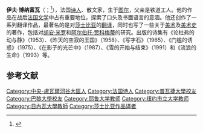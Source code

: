 '''伊夫·博纳富瓦'''（{{lang-fr|Yves Bonnefoy}}；{{bd|1923年|6月4日|2016年|7月1日}}<ref>{{Cite web |url=http://www.bbc.com/news/world-europe-36692358 |title=French poet Yves Bonnefoy dies |accessdate=2016-07-02 |archive-date=2016-07-03 |archive-url=https://web.archive.org/web/20160703115926/http://www.bbc.com/news/world-europe-36692358 |dead-url=no }}</ref>），法国[[诗人|诗人]]、散文家，生于[[图尔|图尔]]，父亲是铁道工人。他的作品在战后[[法国文学|法国文学]]中占有重要地位，探索了口头及书面语言的意涵。他还创作了一系列翻译作品，最著名的是对[[莎士比亚|莎士比亚]]的[[翻译|翻译]]，同时也写了一些关于[[美术|美术]]及[[美术史|美术史]]的著作，包括对[[胡安·米罗|胡安·米罗]]和[[阿尔伯托·贾科梅蒂|阿尔伯托·贾科梅蒂]]的研究。出版的诗集有《论杜弗的动与静》（1953）、《昨天的空寂的王国》（1958）、《写字石》（1965）、《门槛的诱惑》（1975）、《在影子的光芒中》（1987）、《雪的开始与结束》（1991）和《流浪的生命》（1993）等。

==参考文献==
{{reflist}}

{{卡夫卡獎}}
{{Authority control}}
{{DEFAULTSORT:B博纳富瓦}}
[[Category:中央-盧瓦爾河谷大區人|Category:中央-盧瓦爾河谷大區人]]
[[Category:法国诗人|Category:法国诗人]]
[[Category:普瓦捷大學校友|Category:普瓦捷大學校友]]
[[Category:巴黎大學校友|Category:巴黎大學校友]]
[[Category:耶鲁大学教师|Category:耶鲁大学教师]]
[[Category:纽约市立大学教师|Category:纽约市立大学教师]]
[[Category:日內瓦大學教師|Category:日內瓦大學教師]]
[[Category:莎士比亚作品译者|Category:莎士比亚作品译者]]